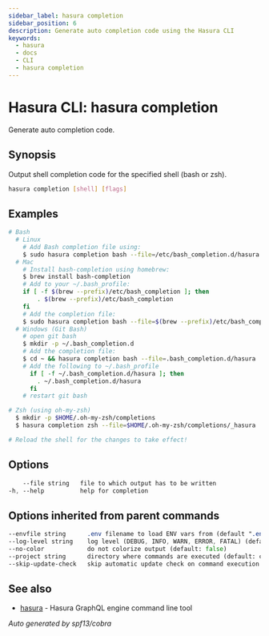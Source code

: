 ```yaml
---
sidebar_label: hasura completion
sidebar_position: 6
description: Generate auto completion code using the Hasura CLI
keywords:
  - hasura
  - docs
  - CLI
  - hasura completion
---
```


# Hasura CLI: hasura completion

Generate auto completion code.

## Synopsis

Output shell completion code for the specified shell (bash or zsh).

```bash
hasura completion [shell] [flags]
```

## Examples

```bash
# Bash
  # Linux
    # Add Bash completion file using:
    $ sudo hasura completion bash --file=/etc/bash_completion.d/hasura
  # Mac
    # Install bash-completion using homebrew:
    $ brew install bash-completion
    # Add to your ~/.bash_profile:
    if [ -f $(brew --prefix)/etc/bash_completion ]; then
        . $(brew --prefix)/etc/bash_completion
    fi
    # Add the completion file:
    $ sudo hasura completion bash --file=$(brew --prefix)/etc/bash_completion.d/hasura
  # Windows (Git Bash)
    # open git bash
    $ mkdir -p ~/.bash_completion.d
    # Add the completion file:
    $ cd ~ && hasura completion bash --file=.bash_completion.d/hasura
    # Add the following to ~/.bash_profile
      if [ -f ~/.bash_completion.d/hasura ]; then
        . ~/.bash_completion.d/hasura
      fi
    # restart git bash

# Zsh (using oh-my-zsh)
  $ mkdir -p $HOME/.oh-my-zsh/completions
  $ hasura completion zsh --file=$HOME/.oh-my-zsh/completions/_hasura

# Reload the shell for the changes to take effect!
```

## Options

```sass
    --file string   file to which output has to be written
-h, --help          help for completion
```

## Options inherited from parent commands

```sass
--envfile string      .env filename to load ENV vars from (default ".env")
--log-level string    log level (DEBUG, INFO, WARN, ERROR, FATAL) (default "INFO")
--no-color            do not colorize output (default: false)
--project string      directory where commands are executed (default: current dir)
--skip-update-check   skip automatic update check on command execution
```

## See also

* [hasura](/hasura-cli/commands/hasura.mdx)	 - Hasura GraphQL engine command line tool

_Auto generated by spf13/cobra_
